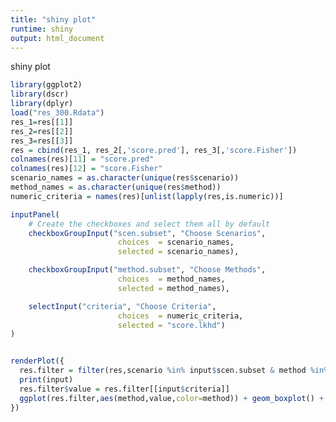 ```yaml
---
title: "shiny plot"
runtime: shiny
output: html_document
---
```


shiny plot 

```r
library(ggplot2)
library(dscr)
library(dplyr)
load("res_300.Rdata")
res_1=res[[1]]
res_2=res[[2]]
res_3=res[[3]]
res = cbind(res_1, res_2[,'score.pred'], res_3[,'score.Fisher'])
colnames(res)[11] = "score.pred"
colnames(res)[12] = "score.Fisher"
scenario_names = as.character(unique(res$scenario))
method_names = as.character(unique(res$method))
numeric_criteria = names(res)[unlist(lapply(res,is.numeric))]

inputPanel(    
    # Create the checkboxes and select them all by default
    checkboxGroupInput("scen.subset", "Choose Scenarios", 
                        choices  = scenario_names,
                        selected = scenario_names),

    checkboxGroupInput("method.subset", "Choose Methods", 
                        choices  = method_names,
                        selected = method_names),

    selectInput("criteria", "Choose Criteria", 
                        choices  = numeric_criteria,
                        selected = "score.lkhd")
)


renderPlot({
  res.filter = filter(res,scenario %in% input$scen.subset & method %in% input$method.subset)
  print(input)
  res.filter$value = res.filter[[input$criteria]]
  ggplot(res.filter,aes(method,value,color=method)) + geom_boxplot() + facet_grid(.~scenario)
})
```